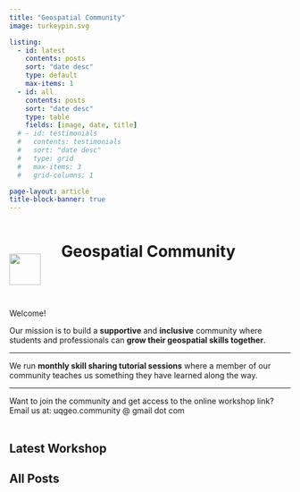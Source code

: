 ```yaml
---
title: "Geospatial Community"
image: turkeypin.svg

listing:
  - id: latest
    contents: posts
    sort: "date desc"
    type: default
    max-items: 1
  - id: all
    contents: posts
    sort: "date desc"
    type: table 
    fields: [image, date, title]
  # - id: testimonials
  #   contents: testimonials
  #   sort: "date desc"
  #   type: grid
  #   max-items: 3
  #   grid-columns: 1

page-layout: article
title-block-banner: true
---
```


```{=html}
<style>
#title-block-header{
  display: none;
}
#all-posts h2 {
  margin-top: 0px;
}
div.quarto-post {
  margin-bottom: 0px;
}
</style>

<!-- html code containing the turkey pin and page title -->

<div style="padding-bottom: 2em;">
  <div style="display: inline-block;width: 89px;">
    <img src="turkeypin.svg" style="width: 4em; vertical-align: -50px;" class="GeoCommunity Turkey Pin Logo">
  </div>

  <div style="display: inline-block;width: 70%;">
    <h1 class="title">Geospatial Community</h1>
  </div>
</div>
```
Welcome!

Our mission is to build a **supportive** and **inclusive** community where students and professionals can **grow their geospatial skills together**.

------------------------------------------------------------------------

We run **monthly skill sharing tutorial sessions** where a member of our community teaches us something they have learned along the way.

------------------------------------------------------------------------

Want to join the community and get access to the online workshop link? Email us at: uqgeo.community \@ gmail dot com\
<br>

<!-- ## Upcoming Workshop {style="padding-top: 7px;"} -->

<!-- ### <workshop title> -->

<!-- **March 23rd, 2023 2-4pm AEST** -->

<!-- <short description of what it is, and who is presenting. And if we are doing a problem solving session.> -->

<!-- <links to the content being covered, or to the presenter's website/bio, etc.> -->

## Latest Workshop

::: {#latest}
:::

## All Posts

::: {#all}
:::
